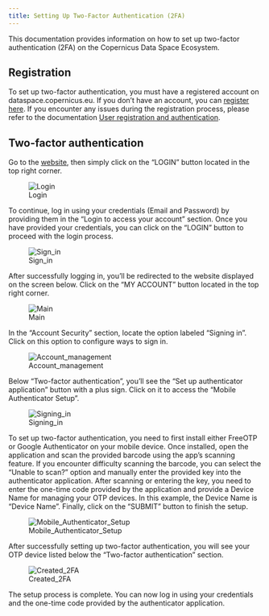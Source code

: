 ```yaml
---
title: Setting Up Two-Factor Authentication (2FA)
---
```


This documentation provides information on how to set up two-factor authentication (2FA) on the Copernicus Data Space Ecosystem.

## Registration

To set up two-factor authentication, you must have a registered account on dataspace.copernicus.eu. If you don't have an account, you can [register here](https://identity.dataspace.copernicus.eu/auth/realms/CDSE/protocol/openid-connect/auth?client_id=cdse-public&response_type=code&scope=openid&redirect_uri=https%3A//dataspace.copernicus.eu/account/confirmed/1).
If you encounter any issues during the registration process, please refer to the documentation [User registration and authentication](https://documentation.dataspace.copernicus.eu/Registration.html#step-1-registration).

## Two-factor authentication

Go to the [website](https://dataspace.copernicus.eu/), then simply click on the “LOGIN” button located in the top right corner.

![Login](_images/login.png)

To continue, log in using your credentials (Email and Password) by providing them in the "Login to access your account" section. Once you have provided your credentials, you can click on the "LOGIN" button to proceed with the login process.

![Sign_in](_images/sign_in.png)

After successfully logging in, you'll be redirected to the website displayed on the screen below. Click on the "MY ACCOUNT" button located in the top right corner.

![Main](_images/main.png)

In the "Account Security" section, locate the option labeled "Signing in". Click on this option to configure ways to sign in.

![Account_management](_images/account_management.png)

Below "Two-factor authentication", you'll see the "Set up authenticator application" button with a plus sign. Click on it to access the "Mobile Authenticator Setup".

![Signing_in](_images/signing_in.png)

To set up two-factor authentication, you need to first install either FreeOTP or Google Authenticator on your mobile device. Once installed, open the application and scan the provided barcode using the app's scanning feature. If you encounter difficulty scanning the barcode, you can select the "Unable to scan?" option and manually enter the provided key into the authenticator application. After scanning or entering the key, you need to enter the one-time code provided by the application and provide a Device Name for managing your OTP devices. In this example, the Device Name is "Device Name". Finally, click on the "SUBMIT" button to finish the setup.

![Mobile_Authenticator_Setup](_images/mobile_setup.png)

After successfully setting up two-factor authentication, you will see your OTP device listed below the "Two-factor authentication" section.

![Created_2FA](_images/created_2fa.png)

The setup process is complete. You can now log in using your credentials and the one-time code provided by the authenticator application.
